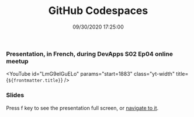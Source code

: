 ﻿---
title: 'GitHub Codespaces'
permalink: /2021/10/19/github-codespaces/
date: 09/30/2020 17:25:00
disqusIdentifier: 20211019013205
tags: [GitHub, DevX]
excerpt: Presentation, in French, during DevApps S02 Ep04 online meetup
slides: https://laurentkempe.github.io/presentations/Github%20Codespaces/#/
---

### Presentation, in French, during DevApps S02 Ep04 online meetup

<YouTube id="LmG9eIGuELo" params="start=1883" class="yt-width" title={`${frontmatter.title}`} />

### Slides

Press f key to see the presentation full screen, or [navigate to it](https://laurentkempe.github.io/presentations/Github%20Codespaces/#/).

<Reveal src="https://laurentkempe.github.io/presentations/Github%20Codespaces/#/" />

